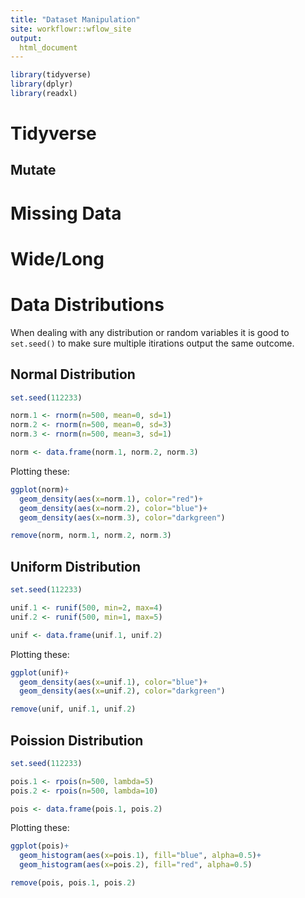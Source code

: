 ```yaml
---
title: "Dataset Manipulation"
site: workflowr::wflow_site
output:  
  html_document
---
```


```r
library(tidyverse)
library(dplyr)
library(readxl)
```

# Tidyverse

## Mutate

# Missing Data

# Wide/Long

# Data Distributions

When dealing with any distribution or random variables it is good to `set.seed()` to make sure multiple itirations output the same outcome.

## Normal Distribution
```r
set.seed(112233)

norm.1 <- rnorm(n=500, mean=0, sd=1)
norm.2 <- rnorm(n=500, mean=0, sd=3)
norm.3 <- rnorm(n=500, mean=3, sd=1)

norm <- data.frame(norm.1, norm.2, norm.3)
```

Plotting these:
```r
ggplot(norm)+
  geom_density(aes(x=norm.1), color="red")+
  geom_density(aes(x=norm.2), color="blue")+
  geom_density(aes(x=norm.3), color="darkgreen")
```

```r
remove(norm, norm.1, norm.2, norm.3)
```

## Uniform Distribution
```r
set.seed(112233)

unif.1 <- runif(500, min=2, max=4)
unif.2 <- runif(500, min=1, max=5)

unif <- data.frame(unif.1, unif.2)  
```

Plotting these:
```r
ggplot(unif)+
  geom_density(aes(x=unif.1), color="blue")+
  geom_density(aes(x=unif.2), color="darkgreen")
```
```r
remove(unif, unif.1, unif.2)
```

## Poission Distribution
```r
set.seed(112233)

pois.1 <- rpois(n=500, lambda=5)
pois.2 <- rpois(n=500, lambda=10)

pois <- data.frame(pois.1, pois.2)
```

Plotting these:
```r
ggplot(pois)+
  geom_histogram(aes(x=pois.1), fill="blue", alpha=0.5)+
  geom_histogram(aes(x=pois.2), fill="red", alpha=0.5)
```

```r
remove(pois, pois.1, pois.2)
```



